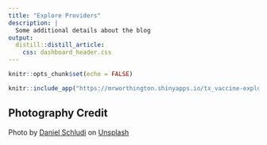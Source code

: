 ```yaml
---
title: "Explore Providers"
description: |
  Some additional details about the blog
output: 
  distill::distill_article:
    css: dashboard_header.css
---
```


```r
knitr::opts_chunk$set(echo = FALSE)
```

```r
knitr::include_app("https://mrworthington.shinyapps.io/tx_vaccine-explorer/", height = "1800px")
```

## Photography Credit {.appendix}

<span>Photo by <a href="https://unsplash.com/@schluditsch?utm_source=unsplash&amp;utm_medium=referral&amp;utm_content=creditCopyText">Daniel Schludi</a> on <a href="https://unsplash.com/s/photos/vaccine-covid?utm_source=unsplash&amp;utm_medium=referral&amp;utm_content=creditCopyText">Unsplash</a></span>